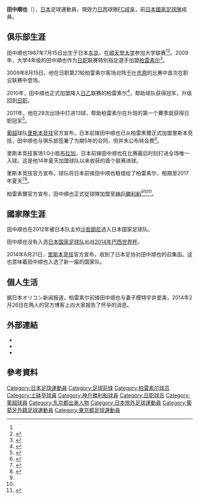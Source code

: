 {{NOTETA|G1=足球|G2=葡超|G3=JLeague}}
{{Infobox Football biography
| name     = 田中順也
| image          = Junya Tanaka.png
| birth_date  = {{birth date and age|1987|7|15|df=y}}
| cityofbirth    = [[東京都|東京都]][[板橋區_(日本)|板橋區]]
| countryofbirth = {{JPN}}
| height         = {{height|m=1.80}}
| currentclub    = [[FC岐阜|FC岐阜]]
| clubnumber  = 
| position       = [[前鋒_(足球)|前鋒]]、[[中場|中場]]
| youthyears1    = 2000–2002 | youthclubs1 = 三菱養和巣鴨
| youthyears2    = 2003–2005 | youthclubs2 = 三菱養和
| youthyears3    = 2006–2009 | youthclubs3 = [[順天堂大學|順天堂大學]]
| years1         = 2009–2014     | clubs1 = [[柏雷素爾|柏雷素爾]] | caps1 = 138 | goals1 = 40
| years2         = 2014–2016     | clubs2 = [[里斯本競技|里斯本競技]] | caps2 = 20  | goals2 = 5
| years3         = 2016           | clubs3 = → [[柏雷素爾|柏雷素爾]] (外借) | caps3 = 21 | goals3 = 4
| years4         = 2017–2021         | clubs4 = [[神戶勝利船|神戶勝利船]] | caps4 = 93 | goals4 = 13
| years5         = 2022–         | clubs5 = [[FC岐阜|FC岐阜]] | caps5 = 0 | goals5 = 0
| nationalyears1 = 2012–2014 | nationalteam1 = [[日本國家足球隊|日本]] | nationalcaps1 = 4 | nationalgoals1 = 0
| pcupdate = 2021年12月31日
| ntupdate = 2014年10月14日
}}
{{japanese|japanese=田中順也|kana=たなか じゅんや|romaji=Tanaka Junya}}
'''田中順也'''（{{bd|1987年|7月15日|||Tanaka, Junya}}），[[日本|日本]]足球運動員，現效力[[日本職業足球丙級聯賽|日丙]]球隊[[FC岐阜|FC岐阜]]，前[[日本國家足球隊|日本國家足球隊]]成員。

==俱乐部生涯==
田中顺也1987年7月15日出生于日本[[东京|东京]]，在[[顺天堂大学|顺天堂大学]]参加大学联赛<ref name="sportsnavi20110712" /><ref>{{Cite news|title=Jリーガーたちの原点「田中 順也（柏レイソル）」|newspaper=サカママ|date=2014-11-14|author=原田大輔|url=http://soccermama.jp/column/839|accessdate=2016-01-27|archive-url=https://web.archive.org/web/20160311162627/http://soccermama.jp/column/839|archive-date=2016-03-11|dead-url=yes}}</ref>。2009年，大学4年级的田中順也作为[[日职|日职]]联赛特別指定選手加盟[[柏雷素尔|柏雷素尔]]<ref>{{Cite news|title=繊細にして強靭なレフティーFW出現。柏レイソルの『41番』は誰だ！|newspaper=[[Sports_Graphic_Number|Sports Graphic Number Web]]|date=2009-09-02|author=木崎伸也|url=http://number.bunshun.jp/articles/-/14055|accessdate=2016-01-27|archive-date=2015-04-28|archive-url=https://web.archive.org/web/20150428233658/http://number.bunshun.jp/articles/-/14055|dead-url=no}}</ref>。

2009年8月15日，他在日职第21轮柏雷素尔客场对阵[[千叶市原|千叶市原]]的比赛中首次在职业联赛中登场。

2010年，田中順也正式加盟降入[[日乙|日乙]]联赛的柏雷素尔<ref>{{Cite press release|title=順天堂大学 田中 順也選手が新加入|publisher=[[柏レイソル|柏レイソル]]|date=2009-12-15|url=http://blog.reysol.co.jp/news/2009/009737.html|accessdate=2016-01-27|archive-url=https://web.archive.org/web/20160202144553/http://blog.reysol.co.jp/news/2009/009737.html|archive-date=2016-02-02|dead-url=yes}}</ref>，帮助球队获得冠军，升级回到[[日职|日职]]。

2011年，他在29次出场中打进13球，帮助柏雷素尔在升班的第一个賽季就获得日职冠军<ref>{{Cite news|title=柏 J王者の貫録見せた！ 世界制覇へ記念すべき1勝|newspaper=[[スポーツニッポン|スポーツニッポン]]|date=2011-12-09|url=http://www.sponichi.co.jp/soccer/news/2011/12/09/kiji/K20111209002204120.html|accessdate=2016-01-27|archive-date=2016-02-02|archive-url=https://web.archive.org/web/20160202141542/http://www.sponichi.co.jp/soccer/news/2011/12/09/kiji/K20111209002204120.html|dead-url=no}}</ref>。

[[葡超|葡超]]球队[[里斯本竞技|里斯本竞技]]官方宣布，日本前锋田中顺也已从柏雷素爾正式加盟里斯本竞技，田中顺也与俱乐部签署了为期5年的合同，但并未公布转会费<ref>{{cite web|publisher=Sporting Clube de Portugal |title=Junya Tanaka at Alvalade |url=http://www.sporting.pt/English/News/newsfut_eng_futtanakadeal_290614_129433.asp |accessdate=2014-07-01 |url-status=dead |archiveurl=https://web.archive.org/web/20140707160125/http://www.sporting.pt/English/News/newsfut_eng_futtanakadeal_290614_129433.asp |archivedate=2014-07-07 }}</ref>。

里斯本竞技客场1:0小胜[[布拉加|布拉加]]，日本前锋田中顺也在比赛最后时刻打进全场唯一入球。这是他14年夏天加盟球队以来收获的首个联赛进球。

里斯本竞技官方宣布，球队将日本前锋田中顺也租借给了柏雷素尔，租期至2017年夏天<ref>{{Cite news|title=田中順也、レンタル移籍で柏に復帰 スポルティングが発表|newspaper=Goal.com|date=2016-02-02|url=http://www.goal.com/jp/news/3861/%E6%97%A5%E6%9C%AC/2016/02/02/19892202/%E7%94%B0%E4%B8%AD%E9%A0%86%E4%B9%9F%E3%83%AC%E3%83%B3%E3%82%BF%E3%83%AB%E7%A7%BB%E7%B1%8D%E3%81%A7%E6%9F%8F%E3%81%AB%E5%BE%A9%E5%B8%B0-%E3%82%B9%E3%83%9D%E3%83%AB%E3%83%86%E3%82%A3%E3%83%B3%E3%82%B0%E3%81%8C%E7%99%BA%E8%A1%A8|accessdate=2016-02-04|archive-date=2016-02-04|archive-url=https://web.archive.org/web/20160204080659/http://www.goal.com/jp/news/3861/%E6%97%A5%E6%9C%AC/2016/02/02/19892202/%E7%94%B0%E4%B8%AD%E9%A0%86%E4%B9%9F%E3%83%AC%E3%83%B3%E3%82%BF%E3%83%AB%E7%A7%BB%E7%B1%8D%E3%81%A7%E6%9F%8F%E3%81%AB%E5%BE%A9%E5%B8%B0-%E3%82%B9%E3%83%9D%E3%83%AB%E3%83%86%E3%82%A3%E3%83%B3%E3%82%B0%E3%81%8C%E7%99%BA%E8%A1%A8|dead-url=no}}</ref><ref>{{Cite news|title=田中、柏に復帰＝サッカー|newspaper=[[時事通信社|時事ドットコム]]|date=2016-02-02|url=http://www.jiji.com/jc/c?g=spo_30&k=2016020200412|accessdate=2016-02-04|archive-date=2016-03-20|archive-url=https://web.archive.org/web/20160320205328/http://www.jiji.com/jc/c?g=spo_30&k=2016020200412|dead-url=no}}</ref>。

柏雷素爾官方宣布，田中順也正式從球隊加盟至[[神戶勝利船|神戶勝利船]]<ref name="161229a"/><ref name="161229b"/><ref>{{cite press release|url=http://www.sporting.pt/pt/noticias/clube/comunicados/2016-12-28/comunicado-sporting-clube-de-portugal-futebol-sad|title=Acordo de transferência com o Kobe por Junya Tanaka|language=pt|publisher=スポルティングCP|date=2016-12-28|accessdate=2016-12-29|archive-url=https://web.archive.org/web/20161229033413/http://www.sporting.pt/pt/noticias/clube/comunicados/2016-12-28/comunicado-sporting-clube-de-portugal-futebol-sad|archive-date=2016-12-29|dead-url=yes}}</ref>。

==國家隊生涯==
田中顺也在2012年被日本队主帅[[沙哲朗尼|沙哲朗尼]]选入日本国家足球队。

田中顺也没有入选[[日本国家足球队|日本国家足球队]]出战[[2014年巴西世界杯|2014年巴西世界杯]]。

2014年8月21日，[[里斯本竞技|里斯本竞技]]官方宣布，收到了日本足协对田中顺也的召集函。这也意味着田中顺也入选了新一届的国家队。

==個人生活==
据日本オリコン新闻报道，柏雷素尔前锋田中顺也与妻子模特宇井爱美，2014年2月26日在两人的官方博客上向大家报告了怀孕的消息。
　　

==外部連結==
*{{Official|http://www.lespros.co.jp/talent/athlete/junya_tanaka/|name=レプロエンタテインメントによるプロフィール}}
*{{Twitter|JUNYA18TANAKA|Junya.Tanaka}}
*{{Instagram|junyatanaka18|Junya Tanaka}}

==參考資料==
{{reflist}}

[[Category:日本足球運動員|Category:日本足球運動員]]
[[Category:足球前锋|Category:足球前锋]]
[[Category:柏雷素尔球员|Category:柏雷素尔球员]]
[[Category:士砵亭球員|Category:士砵亭球員]]
[[Category:神戶勝利船球員|Category:神戶勝利船球員]]
[[Category:日职球员|Category:日职球员]]
[[Category:葡超球員|Category:葡超球員]]
[[Category:东京都出身人物|Category:东京都出身人物]]
[[Category:日本旅外足球運動員|Category:日本旅外足球運動員]]
[[Category:葡萄牙外籍足球運動員|Category:葡萄牙外籍足球運動員]]
[[Category:東京都足球運動員|Category:東京都足球運動員]]